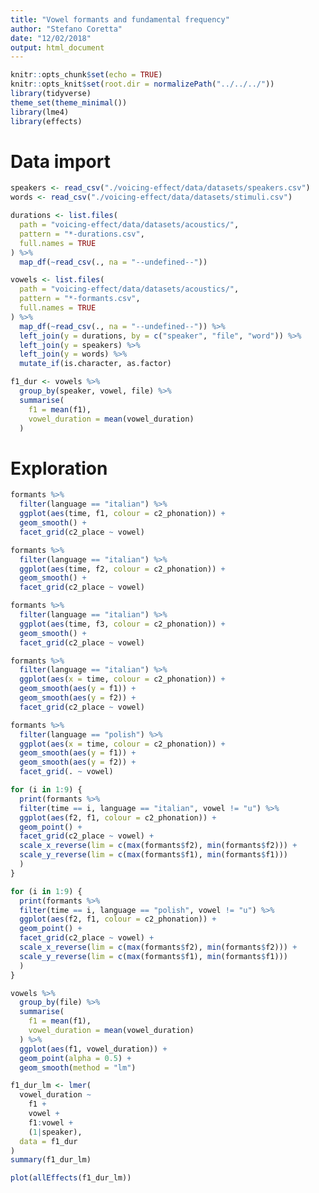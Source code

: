 ```yaml
---
title: "Vowel formants and fundamental frequency"
author: "Stefano Coretta"
date: "12/02/2018"
output: html_document
---
```


```r
knitr::opts_chunk$set(echo = TRUE)
knitr::opts_knit$set(root.dir = normalizePath("../../../"))
library(tidyverse)
theme_set(theme_minimal())
library(lme4)
library(effects)
```

# Data import

```r
speakers <- read_csv("./voicing-effect/data/datasets/speakers.csv")
words <- read_csv("./voicing-effect/data/datasets/stimuli.csv")

durations <- list.files(
  path = "voicing-effect/data/datasets/acoustics/",
  pattern = "*-durations.csv",
  full.names = TRUE
) %>%
  map_df(~read_csv(., na = "--undefined--"))

vowels <- list.files(
  path = "voicing-effect/data/datasets/acoustics/",
  pattern = "*-formants.csv",
  full.names = TRUE
) %>%
  map_df(~read_csv(., na = "--undefined--")) %>%
  left_join(y = durations, by = c("speaker", "file", "word")) %>%
  left_join(y = speakers) %>%
  left_join(y = words) %>%
  mutate_if(is.character, as.factor)

f1_dur <- vowels %>%
  group_by(speaker, vowel, file) %>%
  summarise(
    f1 = mean(f1),
    vowel_duration = mean(vowel_duration)
  )
```

# Exploration

```r
formants %>%
  filter(language == "italian") %>%
  ggplot(aes(time, f1, colour = c2_phonation)) +
  geom_smooth() +
  facet_grid(c2_place ~ vowel)
```

```r
formants %>%
  filter(language == "italian") %>%
  ggplot(aes(time, f2, colour = c2_phonation)) +
  geom_smooth() +
  facet_grid(c2_place ~ vowel)
```

```r
formants %>%
  filter(language == "italian") %>%
  ggplot(aes(time, f3, colour = c2_phonation)) +
  geom_smooth() +
  facet_grid(c2_place ~ vowel)
```

```r
formants %>%
  filter(language == "italian") %>%
  ggplot(aes(x = time, colour = c2_phonation)) +
  geom_smooth(aes(y = f1)) +
  geom_smooth(aes(y = f2)) +
  facet_grid(c2_place ~ vowel)
```

```r
formants %>%
  filter(language == "polish") %>%
  ggplot(aes(x = time, colour = c2_phonation)) +
  geom_smooth(aes(y = f1)) +
  geom_smooth(aes(y = f2)) +
  facet_grid(. ~ vowel)
```

```r
for (i in 1:9) {
  print(formants %>%
  filter(time == i, language == "italian", vowel != "u") %>%
  ggplot(aes(f2, f1, colour = c2_phonation)) +
  geom_point() +
  facet_grid(c2_place ~ vowel) +
  scale_x_reverse(lim = c(max(formants$f2), min(formants$f2))) +
  scale_y_reverse(lim = c(max(formants$f1), min(formants$f1)))
  )
}
```

```r
for (i in 1:9) {
  print(formants %>%
  filter(time == i, language == "polish", vowel != "u") %>%
  ggplot(aes(f2, f1, colour = c2_phonation)) +
  geom_point() +
  facet_grid(c2_place ~ vowel) +
  scale_x_reverse(lim = c(max(formants$f2), min(formants$f2))) +
  scale_y_reverse(lim = c(max(formants$f1), min(formants$f1)))
  )
}
```

```r
vowels %>%
  group_by(file) %>%
  summarise(
    f1 = mean(f1),
    vowel_duration = mean(vowel_duration)
  ) %>%
  ggplot(aes(f1, vowel_duration)) +
  geom_point(alpha = 0.5) +
  geom_smooth(method = "lm")
```

```r
f1_dur_lm <- lmer(
  vowel_duration ~
    f1 +
    vowel +
    f1:vowel +
    (1|speaker),
  data = f1_dur
)
summary(f1_dur_lm)
```

```r
plot(allEffects(f1_dur_lm))
```

